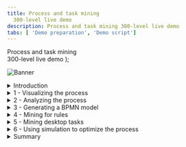 ```yaml
---
title: Process and task mining
  300-level live demo
description: Process and task mining 300-level live demo
tabs: [ 'Demo preparation', 'Demo script']
---
```


  <span>
    Process and task mining <br/> 300-level live demo
  </span> );

![Banner](./images/Process_mining_script_banner.jpg)

<span id="top"></span>

<details>

<summary>Introduction</summary>

<br/>

Today we will look at how IBM’s process mining capabilities are used to discover and analyze business processes and identify areas for improvement. We will use a customer account closing example to showcase how process mining helps an organization meet regulatory requirements while also reducing process execution cost. Let’s get started.

<br/>

(Printer-ready PDF of demo script <a href="./300-Process-and-task-mining-Demo-Script.pdf" target="_blank" rel="noreferrer">here</a>)

<br/>

**[Go to top](#top)**

</details>

<details>

<summary>1 - Visualizing the process</summary>
<br/>

| **1.1** | **Introduce the process challenges** |
| :--- | :--- |
| **Narration** | Focus Bank is a regional bank that is not meeting its regulatory requirements. The bank is required to complete all account closure requests within fourteen days. The bank knows it is not achieving this requirement, but is not sure why. Additionally, the bank performed over 60,000 account closures per year and suspects it could reduce process execution costs. However, it is unsure where to start. |

<br/>

| **1.2** | **Visualize the end-to-end process** |
| :--- | :--- |
| **Narration** | Analyzing processes in process mining starts with importing log files from the applications used in your business processes. Focus Bank’s account closing process uses a customer service system to take the customer’s request, a network access application to remove online access to the accounts and banking systems to liquidate and delete the account. |
| **Action** &nbsp; 1.2.1 | Click the **Datasource** tab. <br/><br/> <img src="https://raw.githubusercontent.com/ibm-garage-tsa/platinum-demos/master/src/pages/300-business-automation-process-and-task-mining/images/datasource.png" width="800" /> |
| **Narration** | Log files are uploaded from the Datasource tab. Process mining accepts CSV or XES files as a data source. An API is available to programmatically upload log files. Once the file is uploaded, it is mapped to the relevant data columns. There are three mandatory columns: Process ID, Activity, and Time. Process ID can be anything that uniquely identifies each process instance or case, such as request number, order number, etc. For deeper analysis, it is recommended to add up to sixty additional custom fields. This will provide richer context data about each case and enhance the analysis. <br/><br/> Now that the data is loaded, let’s look at how process mining provides an end-to-end view of the account closure process. |
| **Action** &nbsp; 1.2.2 | Click the **Model** tab. <br/><br/> <img src="https://raw.githubusercontent.com/ibm-garage-tsa/platinum-demos/master/src/pages/300-business-automation-process-and-task-mining/images/model.png" width="800" /> |
| **Narration** | We are looking at the end-to-end process for Focus Bank’s account closure process. This is provided here in the Model view perspective. <br/><br/> The business data imported from Focus Bank’s applications is used to automatically create and visualize the end-to-end account closure process, including all activities and paths. The account closure process spans multiple departments and business applications, all from which process mining algorithms correlate business data. <br/><br/> The darker color of an activity box indicates the activity was performed more frequently. For example, removing online access to the account (here labeled 'BO Service Closure') is dark blue because it is performed for most account closures. The same with the process flow lines. The darker the flow lines, the more frequent the process path is followed. For example, the flow line from 'BO Service Closure' to 'Close Reservation' is performed frequently and therefore has a darker flow line. |

<br/>

**[Go to top](#top)**

</details>

<details>

<summary>2 - Analyzing the process</summary>
<br/>

| **2.1** | **Case variant analysis** |
| :--- | :--- |
| **Narration** | From this visualization, we’ll start to analyze the discovered process. First, we’ll look at the various process paths taken to complete each account closure request. We call this *case variant analysis*. |
| **Action** &nbsp; 2.1.1 | Click the **Case variant** (double arrow) icon. <br/><br/> <img src="https://raw.githubusercontent.com/ibm-garage-tsa/platinum-demos/master/src/pages/300-business-automation-process-and-task-mining/images/case-variant.png" width="800" /> |
| **Narration** | Each account closure request is called a case. A process variant is the unique path a case takes to complete the account closure process (from start to end). Here we see the list of unique process variants with the percentage each is followed. This shows which paths are most frequently followed. For example, the most frequently followed path is taken about 36% of the time. |
| **Action** &nbsp; 2.1.2 | Click the first variant. <br/><br/> <img src="https://raw.githubusercontent.com/ibm-garage-tsa/platinum-demos/master/src/pages/300-business-automation-process-and-task-mining/images/variant.png" width="800" /> |
| **Narration** | When we select the first process variant, the visualization updates to display the steps unique to that variant. This path is taking almost twenty days on average to complete each account closure request. The most frequent variant is not meeting our regulatory requirement to complete the account closure within fourteen days. |

<br/>

| **2.2** | **Reference model analysis** |
| :--- | :--- |
| **Action** &nbsp; 2.2.1 | Click the **Model conformance** (eye) icon. <br/><br/> <img src="https://raw.githubusercontent.com/ibm-garage-tsa/platinum-demos/master/src/pages/300-business-automation-process-and-task-mining/images/model-conformance.png" width="800" /> |
| **Narration** | We’ve completed our first view of process analysis. Let’s see how the account closure process behaves versus what was expected. <br/><br/> Process modeling and process mining tools complement each other very well. Focus Bank had previously mapped out the account closure process using IBM Blueworks Live, which is a cloud-based collaborative process modeling application. They published a reference model to define how they intended the process to be performed, but they had no way to compare the reference model against the real-world performance. They simply had to hope the process was being performed as intended. <br/><br/> Using the process mining tool, the bank imported their Business Process Modeling Notation (BPMN) model from IBM Blueworks Live. They compared the documented (reference) model to the actual (data-derived) model. |
| **Action** &nbsp; 2.2.2 | In the drop-down list, select **Reference** to show the reference model (i.e., the BlueWorks Live model). Select **Data-derived** to show the data-driven model (i.e., the process mining model). Then click **Compare**. <br/><br/> <img src="https://raw.githubusercontent.com/ibm-garage-tsa/platinum-demos/master/src/pages/300-business-automation-process-and-task-mining/images/pulldown.png" width="800" /> |
| **Narration** | By selecting ‘Reference,’ we visualize the reference model. <br/><br/> By selecting ‘Data-derived,’ we visualize the data-derived model. The data-derived model looks more complex. There are differences between what people thought the process should be and what is really occurring. <br/><br/> By selecting ‘Compare,’ we visualize the differences between the two models. A red-highlighted box is an activity occurring during real-world process execution but not included in the reference process. We see there are five such activities highlighted in red. As detailed in the comparison chart on the right, all these activities: 1) add significant time to completing account closure, 2) add significant cost, and 3) occur with significant frequency. Most notable is the unexpected activity ‘Complete Account Removal.’ In the reference model, we expected to remove the account with the ‘BO Service Closure’ activity. However, the data-derived model shows that an additional step, ‘Complete Account Removal,’ was needed to complete over 8,000 account closure requests. <br/><br/> Activities and process flow lines that are only present in the reference model are shown using yellow boxes and arrows. Activities present in both models are displayed using blue boxes (dark or light blue depending on the frequency).  Black arrows indicate the process flow line is present in both models. <br/><br/> We also see the impact of time and cost on not following the reference model. When the reference model is followed, it takes about 18 days per case. When we don’t follow the reference model, it takes an average of over 26 days. |
| **Action** &nbsp; 2.2.3 | Return to the main screen by clicking the **Model conformance** (eye) icon. <br/><br/> <img src="https://raw.githubusercontent.com/ibm-garage-tsa/platinum-demos/master/src/pages/300-business-automation-process-and-task-mining/images/model-conformance.png" width="800" /> |

<br/>

| **2.3** | **Performance management** |
| :--- | :--- |
| **Narration** | Process mining provides various ways to analyze the performance of the account closure process. The primary dimensions to consider are time, cost, and rework. For each of these dimensions, Key Performance Indicators (KPIs) are defined and visualized in the analysis. |
| **Action** &nbsp; 2.3.1 | Click **Frequency** (1). Select **Average duration** (2). <br/><br/> <img src="https://raw.githubusercontent.com/ibm-garage-tsa/platinum-demos/master/src/pages/300-business-automation-process-and-task-mining/images/frequency.png" width="800" /> |
| **Narration** | Let’s see how the account closure process is performing based on time. 'BO Service Closure' is one of the activities taking the most time within the process. On average it takes more than a week to complete the activity. Since almost every case flows through this activity, this is our fundamental process bottleneck. |
| **Action** &nbsp; 2.3.2 | Click **KPI palette**. <br/><br/> <img src="https://raw.githubusercontent.com/ibm-garage-tsa/platinum-demos/master/src/pages/300-business-automation-process-and-task-mining/images/kpi-palette.png" width="800" /> |
| **Narration** | Next, let’s consider KPI measurement.  Defining KPIs for the process facilitates process analysis. KPIs for individual activity durations provide insights into whether actual durations are meeting expectations. <br/><br/> The KPI view indicates two of the average activity durations (highlighted in red) are not meeting expectations, including ‘BO Service Closure.’ In addition, one activity for account closure (highlighted in yellow) is at risk of not meeting expectations. |

<br/>

**[Go to top](#top)**

</details>

<details>

<summary>3 - Generating a BPMN model</summary>
<br/>

| **3.1** | **BPMN generation** |
| :--- | :--- |
| **Narration** | Focus Bank generated a standard BPMN (Business Process Modeling Notation) diagram of the Account Closure process. Just like the other data-driven views, this model is generated from actual process data. |
| **Action** &nbsp; 3.1.1 | Click the **BPMN** tab. <br/><br/> <img src="https://raw.githubusercontent.com/ibm-garage-tsa/platinum-demos/master/src/pages/300-business-automation-process-and-task-mining/images/bpmn.png" width="800" /> |
| **Narration** | The account closure activities, swim lanes, decision points, and process flows are shown in the BPMN diagram. |

<br/>

**[Go to top](#top)**

</details>

<details>

<summary>4 - Mining for rules</summary>
<br/>

| **4.1** | **Rules discovery** |
| :--- | :--- |
| **Narration** | Since the BPMN model was generated from actual account closure data, each decision point in the model has real data behind it. Clicking each decision box shows the results of what we refer to as rules discovery. |
| **Action** &nbsp; 4.1.1 | Click **Rules discovery**. <br/><br/> <img src="https://raw.githubusercontent.com/ibm-garage-tsa/platinum-demos/master/src/pages/300-business-automation-process-and-task-mining/images/rules-discovery.png" width="800" /> |
| **Action** &nbsp; 4.1.2 | Click the decision gateway labeled **GW-XOR-19** (after **Liquidate Account**). <br/><br/> <img src="https://raw.githubusercontent.com/ibm-garage-tsa/platinum-demos/master/src/pages/300-business-automation-process-and-task-mining/images/decision-gateway.png" width="800" /> |
| **Narration** | For example, we can see why the account closure requires the extra step 'Make Adjustment.' It happens based on the status of the account closure request. <br/><br/> We can export the BPMN and decision mining rules to workflow and decision management tools, such as IBM Cloud Pak for Business Automation. |
| **Action** &nbsp; 4.1.3 | Click **Close**. <br/><br/> <img src="https://raw.githubusercontent.com/ibm-garage-tsa/platinum-demos/master/src/pages/300-business-automation-process-and-task-mining/images/rules-overview.png" width="800" /> |
| **Action** &nbsp; 4.1.4 | Click the **Model** tab. <br/><br/> <img src="https://raw.githubusercontent.com/ibm-garage-tsa/platinum-demos/master/src/pages/300-business-automation-process-and-task-mining/images/click-model.png" width="800" /> |

<br/>

**[Go to top](#top)**

</details>

<details>

<summary>5 - Mining desktop tasks</summary>
<br/>

| **5.1** | **Task mining introduction** |
| :--- | :--- |
| **Narration** | Now, let’s focus on the bottleneck caused by the 'BO Service Closure' activity we found through the activity duration analysis. We identified the bottleneck but need more information to fully understand why it is happening. Task mining provides details of what is happening during the 'BO Service Closure' activity at the desktop level. <br/><br/> Task mining complements process mining by providing analysis of activities performed on an individual’s desktop. Task mining records, analyzes, and generates insights about user interactions with software applications. Think of task mining as replacing traditional time and motion studies. <br/><br/> We’re able to combine the server activity with the desktop activity to get a complete view of how the process is performed, including where specific individuals or teams are spending their time. This approach to process discovery helps identify opportunities for automation. <br/><br/> We can drill down into the 'BO Service Closure' activity to see the resources performing the activity. This table shows that the user group called 'BOC' is performing most of the work (96% of the time). |
| **Action** &nbsp; 5.1.1 | Click the **BO Service Closure** activity (1). Then click **Statistics** (2). <br/><br/> <img src="https://raw.githubusercontent.com/ibm-garage-tsa/platinum-demos/master/src/pages/300-business-automation-process-and-task-mining/images/bo_service_closure.png" width="800" /> |
| **Narration** | In this case, we will want to record users in the 'BOC' group, since they perform this activity 96% of the time. If necessary, we could record multiple groups of users to complete our task mining analysis. Once the task mining data is recorded, it is integrated into the process flow discovered in the process mining model. |
| **Action** &nbsp; 5.1.2 | Close the table by clicking the **X** in the corner. <br/><br/> <img src="https://raw.githubusercontent.com/ibm-garage-tsa/platinum-demos/master/src/pages/300-business-automation-process-and-task-mining/images/bo-service-closure.png" width="800" /> |
| **Action** &nbsp; 5.1.3 | Click the **BO Service Closure** activity. Click **Task Mining**. <br/><br/> <img src="https://raw.githubusercontent.com/ibm-garage-tsa/platinum-demos/master/src/pages/300-business-automation-process-and-task-mining/images/task-mining.png" width="800" /> |
| **Narration** | A new window opens with the task mining view for the 'BO Service Closure' activity. All the capabilities we reviewed for process mining are available for task mining. We see the frequency of each step of the 'BO Service Closure' activity. These are the desktop steps needed to complete this activity, such as using the software applications and websites needed to close the account. |
| **Action** &nbsp; 5.1.4 | Click **Frequency** (1), then **Average Duration** (2), and then the **Case Variant** (double arrow) icon (3) to view the variants. <br/><br/> <img src="https://raw.githubusercontent.com/ibm-garage-tsa/platinum-demos/master/src/pages/300-business-automation-process-and-task-mining/images/average-duration.png" width="800" /> |
| **Narration** | We can view the variants for this activity.  The most frequent variant occurs just over 50% of the time.  Therefore, automating the first variant would impact at least half of the total account closures. |

<br/>

| **5.2** | **Task mining analysis** |
| :--- | :--- |
| **Narration** | Next, let's perform a deeper analysis of the 'BO Service Closure' task. |
| **Action** &nbsp; 5.2.1 | Click the **Views** icon in the top right corner (1). From the drop-down list, select **Analytics** (2). <br/><br/> <img src="https://raw.githubusercontent.com/ibm-garage-tsa/platinum-demos/master/src/pages/300-business-automation-process-and-task-mining/images/analytics.png" width="800" /> |
| **Narration** | Analytic views, such as this one, can be created by business users and shared within your organization. As you discover and analyze new processes, you can create and share new views as needed. This level of analysis is used to determine the benefits, such as Return on Investment (ROI), that can be realized from automation. <br/><br/> The discovered task model and variants appear on the left. For each variant, we’ve discovered the individual subtasks that compose the ‘BO Service Closure’ task. <br/><br/> In the top center, we see ‘Productivity by Subtask.’ Each subtask time is composed of: <br/> • *Productive time*: Actual time spent on each specific subtask <br/> • *Idle time*: Time spent away from the desktop or not working on any monitored tasks <br/><br/> This analysis reveals the potential impact of how much time we would save from automation. It is quite common for analysts to base their ROI analysis on total subtask times because they do not realize or can’t measure the idle time and time spent on other tasks. With task mining, we have identified the actual time spent on a specific task as we build our business case for prioritization. |
| **Action** &nbsp; 5.2.2 | In the **Time Consumed by Application** panel at the bottom, hover over the **two dots** below the x-axis to see the application name. <br/><br/> <img src="https://raw.githubusercontent.com/ibm-garage-tsa/platinum-demos/master/src/pages/300-business-automation-process-and-task-mining/images/hover.png" width="600" /> |
| **Action** &nbsp; 5.2.3 | In the **Time Consumed by Application** panel at the bottom, hover within any of the activities to see the total time spent using the application. <br/><br/> <InlineNotification> <strong>NOTE</strong>: Hover inside the bar on a particular color section. Highlight a single color, such as the blue or orange part. </InlineNotification> <br/><br/> <img src="https://raw.githubusercontent.com/ibm-garage-tsa/platinum-demos/master/src/pages/300-business-automation-process-and-task-mining/images/panel.png" width="800" /> |
| **Narration** | In the bottom center, the ‘Time Consumed by Application’ panel shows the time spent in the individual applications used to complete the ‘BO Service Closure’ task.  Each bar represents a software application broken down by the total time spent performing each activity. <br/><br/> We’ll exit the task mining view so we can move on to simulation. |
| **Action** &nbsp; 5.2.4 | Click the **Views** icon (1) and then **Process mining** (2). <br/><br/> <img src="https://raw.githubusercontent.com/ibm-garage-tsa/platinum-demos/master/src/pages/300-business-automation-process-and-task-mining/images/dashboard-process-mining.png" width="800" /> |
| **Action** &nbsp; 5.2.5 | Click **Processes**. <br/><br/> <img src="https://raw.githubusercontent.com/ibm-garage-tsa/platinum-demos/master/src/pages/300-business-automation-process-and-task-mining/images/processes.png" width="800" /> |
| **Action** &nbsp; 5.2.6 | Click **Account Closure**. <br/><br/> <img src="https://raw.githubusercontent.com/ibm-garage-tsa/platinum-demos/master/src/pages/300-business-automation-process-and-task-mining/images/closure.png" width="800" /> |

<br/>

**[Go to top](#top)**

</details>

<details>

<summary>6 - Using simulation to optimize the process</summary>
<br/>

| **6.1** | **Simulation** |
| :--- | :--- |
| **Narration** | We identified opportunities to address the two main problems with the Account Closure process: (1) time to complete and (2) execution cost. Before acting, it is critical for the bank to understand the impact of planned changes and the expected outcome. The bank used simulation to predict the benefits of making changes to the process. |
| **Action** &nbsp; 6.1.1 | Click the **BPMN** tab (1) and then **Simulation** (2). <br/><br/> <img src="https://raw.githubusercontent.com/ibm-garage-tsa/platinum-demos/master/src/pages/300-business-automation-process-and-task-mining/images/bpmn-2.png" width="800" /> |
| **Action** &nbsp; 6.1.2 | Select **New simulation** (1), provide a **Simulation title** [such as '**Account Closure**'] (2), and click **Confirm** (3). <br/><br/> <img src="https://raw.githubusercontent.com/ibm-garage-tsa/platinum-demos/master/src/pages/300-business-automation-process-and-task-mining/images/simulation.png" width="800" /> |
| **Narration** | As they consider possible process improvements, the bank compares the modified process to the currently executing process. This enables them to identify which changes would yield the greatest business benefits.  They are therefore able to validate the business case before making the investment to change the process. <br/><br/> The bank uses simulation to determine the impact of changes to individual activities and to the end-to-end process. They start with a simulation scenario that is pre-loaded with the historical account closure process data. From there, they change the simulation parameters, run the simulation, and compare the actual process to the simulated scenario. <br/><br/> For the 'Account Closure' process, the bank focuses on meeting the regulatory requirement of fourteen days to process account closure requests. Their previous analysis identifies that the main process bottleneck is the 'BO Service Closure' activity. |
| **Action** &nbsp; 6.1.3 | Scroll down to show different activities. <br/><br/> <img src="https://raw.githubusercontent.com/ibm-garage-tsa/platinum-demos/master/src/pages/300-business-automation-process-and-task-mining/images/simulation-settings.png" width="800" /> |
| **Narration** | From here, the bank starts with historical process data and changes staffing levels, work hours, date ranges, etc. They could also filter by business data, such as region, to isolate or compare individual locations. |
| **Action** &nbsp; 6.1.4 | Scroll to the **BO Service Closure** activity. <br/><br/> Highlight the following: <br/> •	**Settings** – Change staff availability, total service time, and actual working time <br/> •	**Scheduling** – Change hours of operation <br/> •	**RPA** – Automate a task <br/><br/> <img src="https://raw.githubusercontent.com/ibm-garage-tsa/platinum-demos/master/src/pages/300-business-automation-process-and-task-mining/images/bo-service-closure-activity.png" width="800" /> |
| **Narration** | Using process mining, the bank identifies the bottleneck caused by the 'BO Service Closure' activity. They further identify, using task mining, that over 50% of the tasks for this activity follow the same steps to complete. They suspect the activity could be fully automated, due to the low number of task variants. They simulate the outcome of automating this step with RPA. |
| **Action** &nbsp; 6.1.5 | Under **Robotic quote**, change the percentage of automation to **100%**. <br/><br/> <img src="https://raw.githubusercontent.com/ibm-garage-tsa/platinum-demos/master/src/pages/300-business-automation-process-and-task-mining/images/percentage.png" width="800" /> |
| **Action** &nbsp; 6.1.6 | Click **Run Simulation**. <br/><br/> <img src="https://raw.githubusercontent.com/ibm-garage-tsa/platinum-demos/master/src/pages/300-business-automation-process-and-task-mining/images/run-simulation.png" width="800" /> <br/><br/> You will see the following simulation results: <br/><br/> <img src="https://raw.githubusercontent.com/ibm-garage-tsa/platinum-demos/master/src/pages/300-business-automation-process-and-task-mining/images/new_simulation_results.png" width="800" /> |
| **Narration** | The bank is now able see the results of making this change from the “as-is” model compared to the “to-be” model. With this new automation, the bank is expected to reduce the average end-to-end account closure time from about 21 days to under 13 days, while also reducing the average cost of each case. <br/><br/> The 'Case duration and count' chart shows the as-is process in blue and the simulated results in purple. In the simulated results (purple), the average service time is much lower and much more stable than the as-is results. The daily average number of active cases is also stable. This confirms the expected performance improvement when RPA is used to automate the ‘BO Service Closure’ activity. |

<br/>

**[Go to top](#top)**

</details>

<details>

<summary>Summary</summary>

<br/>

Using a customer account closure example, we’ve shown how process mining is used to discover and analyze business processes and identify areas for improvement. Before process mining, the bank had very little knowledge of how to improve regulatory compliance or reduce cost. <br/><br/> The bank leveraged process mining to analyze the current process, including comparing the current process performance to their reference model. Next, they identified opportunities to alleviate the problems. They used task mining to drill down to the desktop activity level. Finally, they simulated how to use automation to get back into compliance and reduce overall costs.

<br/>

Thank you for attending today's presentation.

<br/>

**[Go to top](#top)**

</details>
